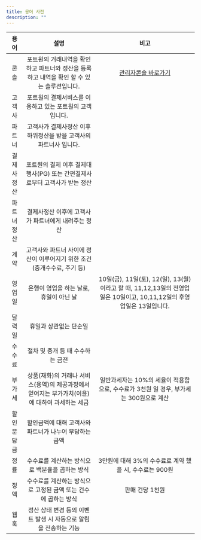 ```yaml
---
title: 용어 사전
description: ""
---
```


|   용어   |                                             설명                                             |                                                         비고                                                        |
|:--------:|:--------------------------------------------------------------------------------------------:|:-------------------------------------------------------------------------------------------------------------------:|
|   콘솔   |  포트원의 거래내역을 확인하고 파트너와 정산을 등록하고 내역을 확인 할 수 있는 솔루션입니다.  |                                   [관리자콘솔 바로가기](https://admin.portone.io)                                   |
|  고객사  |                   포트원의 결제서비스를 이용하고 있는 포트원의 고객입니다.                   |                                                                                                                     |
|  파트너  |              고객사가 결제사정산 이후 하위정산을 받을 고객사의 파트너사 입니다.              |                                                                                                                     |
|결제사정산|          포트원의 결제 이후 결제대행사(PG) 또는 간편결제사로부터 고객사가 받는 정산          |                                                                                                                     |
|파트너정산|                      결제사정산 이후에 고객사가 파트너에게 내려주는 정산                     |                                                                                                                     |
|   계약   |            고객사와 파트너 사이에 정산이 이루어지기 위한 조건(중개수수료, 주기 등)           |                                                                                                                     |
|  영업일  |                            은행이 영업을 하는 날로, 휴일이 아닌 날                           |10일(금), 11일(토), 12(일), 13(월)이라고 할 때, 11,12,13일의 전영업일은 10일이고, 10,11,12일의 후영업일은 13일입니다.|
|  달력일  |                                    휴일과 상관없는 단순일                                    |                                                                                                                     |
|  수수료  |                               절차 및 중개 등 때 수수하는 금전                               |                                                                                                                     |
|  부가세  |상품(재화)의 거래나 서비스(용역)의 제공과정에서 얻어지는 부가가치(이윤)에 대하여 과세하는 세금|                일반과세자는 10%의 세율이 적용함으로, 수수료가 3천원 일 경우, 부가세는 300원으로 계산                |
|할인분담금|                    할인금액에 대해 고객사와 파트너가 나누어 부담하는 금액                    |                                                                                                                     |
|   정률   |                        수수료를 계산하는 방식으로 백분율을 곱하는 방식                       |                               3만원에 대해 3%의 수수료로 계약 했을 시, 수수료는 900원                               |
|   정액   |                수수료를 계산하는 방식으로 고정된 금액 또는 건수에 곱하는 방식                |                                                   판매 건당 1천원                                                   |
|   웹훅   |               정산 상태 변경 등의 이벤트 발생 시 자동으로 알림을 전송하는 기능               |                                                                                                                     |
